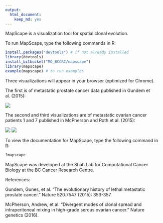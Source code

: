 ```yaml
---
output: 
  html_document: 
    keep_md: yes
---
```


MapScape is a visualization tool for spatial clonal evolution.

To run MapScape, type the following commands in R:

```r
install.packages("devtools") # if not already installed  
library(devtools)  
install_bitbucket("MO_BCCRC/mapscape")  
library(mapscape)  
example(mapscape) # to run examples
```

Three visualizations will appear in your browser (optimized for Chrome).

The first is of metastatic prostate cancer data published in Gundem et al. (2015):

![](gundem_mapscape.png)

The second and third visualizations are of metastatic ovarian cancer patients 1 and 7 published in McPherson and Roth et al. (2015):

![](px1_mcpherson_roth_mapscape.png)
![](px7_mcpherson_roth_mapscape.png)

To view the documentation for MapScape, type the following command in R:

```r
?mapscape
```

MapScape was developed at the Shah Lab for Computational Cancer Biology at the BC Cancer Research Centre.
 
References:  

Gundem, Gunes, et al. "The evolutionary history of lethal metastatic prostate cancer." Nature 520.7547 (2015): 353-357.

McPherson, Andrew, et al. "Divergent modes of clonal spread and intraperitoneal mixing in high-grade serous ovarian cancer." Nature genetics (2016).